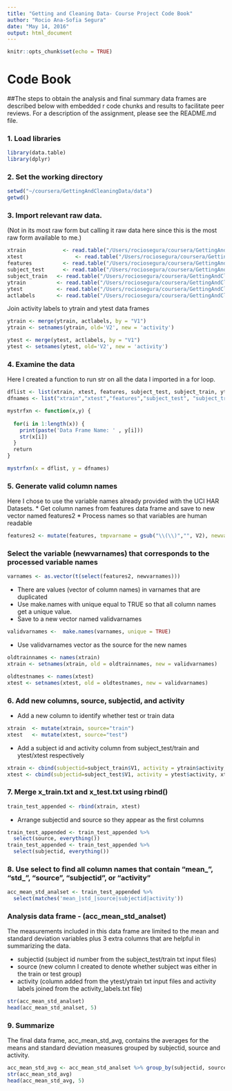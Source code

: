 ```yaml
---
title: "Getting and Cleaning Data- Course Project Code Book"
author: "Rocio Ana-Sofia Segura"
date: "May 14, 2016"
output: html_document
---
```


```r
knitr::opts_chunk$set(echo = TRUE)
```
# Code Book

##The steps to obtain the analysis and final summary data frames are described below with embedded r code chunks and results to facilitate peer reviews. For a description of the assignment, please see the README.md file. 

### 1. Load libraries
```r
library(data.table)
library(dplyr)
```

### 2. Set the working directory
```r
setwd("~/coursera/GettingAndCleaningData/data")
getwd()
```

### 3. Import relevant raw data.
(Not in its most raw form but calling it raw data here since this is the most raw form available to me.)
```r
xtrain		      <- read.table("/Users/rociosegura/coursera/GettingAndCleaningData/data/UCI HAR Dataset/train/X_train.txt", header = FALSE)
xtest			      <- read.table("/Users/rociosegura/coursera/GettingAndCleaningData/data/UCI HAR Dataset/test/X_test.txt", header = FALSE)
features 	      <- read.table("/Users/rociosegura/coursera/GettingAndCleaningData/data/UCI HAR Dataset/features.txt", header = FALSE)
subject_test 	  <- read.table("/Users/rociosegura/coursera/GettingAndCleaningData/data/UCI HAR Dataset/test/subject_test.txt", header = FALSE)
subject_train 	<- read.table("/Users/rociosegura/coursera/GettingAndCleaningData/data/UCI HAR Dataset/train/subject_train.txt", header = FALSE)
ytrain 	        <- read.table("/Users/rociosegura/coursera/GettingAndCleaningData/data/UCI HAR Dataset/train/y_train.txt", header = FALSE)
ytest 	        <- read.table("/Users/rociosegura/coursera/GettingAndCleaningData/data/UCI HAR Dataset/test/y_test.txt", header = FALSE)
actlabels       <- read.table("/Users/rociosegura/coursera/GettingAndCleaningData/data/UCI HAR Dataset/activity_labels.txt", header = FALSE)
```

Join activity labels to ytrain and ytest data frames
```r
ytrain <- merge(ytrain, actlabels, by = "V1")
ytrain <- setnames(ytrain, old='V2', new = 'activity')

ytest <- merge(ytest, actlabels, by = "V1")
ytest <- setnames(ytest, old='V2', new = 'activity')
```

### 4. Examine the data
Here I created a function to run str on all the data I imported in a for loop.
```r
dflist <- list(xtrain, xtest, features, subject_test, subject_train, ytrain,ytest, actlabels)
dfnames <- list("xtrain","xtest","features","subject_test", "subject_train","ytrain","ytest","actlabels")

mystrfxn <- function(x,y) {
  
  for(i in 1:length(x)) {
    print(paste('Data Frame Name: ' , y[i]))
    str(x[i])
  }
  return
}

mystrfxn(x = dflist, y = dfnames)
```

### 5. Generate valid column names 
Here I chose to use the variable names already provided with the UCI HAR Datasets. 
* Get column names from features data frame and save to new vector named features2
* Process names so that variables are human readable
```r
features2 <- mutate(features, tmpvarname = gsub("\\(\\)","", V2), newvarnames = gsub("-","_", tmpvarname))
```
### Select the variable (newvarnames) that corresponds to the processed variable names
```r
varnames <- as.vector(t(select(features2, newvarnames)))
```

* There are values (vector of column names) in varnames that are duplicated
* Use make.names with unique equal to TRUE so that all column names get a unique value.
* Save to a new vector named validvarnames
```r
validvarnames <-  make.names(varnames, unique = TRUE)
```

* Use validvarnames vector as the source for the new names
```r
oldtrainnames <- names(xtrain)
xtrain <- setnames(xtrain, old = oldtrainnames, new = validvarnames)

oldtestnames <- names(xtest)
xtest <- setnames(xtest, old = oldtestnames, new = validvarnames)
```


### 6. Add new columns, source, subjectid, and activity

* Add a new column to identify whether test or train data
```r
xtrain  <- mutate(xtrain, source="train")
xtest   <- mutate(xtest, source="test")
```

* Add a subject id and activity column from subject_test/train and ytest/xtest respectively
```r
xtrain <- cbind(subjectid=subject_train$V1, activity = ytrain$activity, xtrain)
xtest <- cbind(subjectid=subject_test$V1, activity = ytest$activity, xtest)
```



### 7. Merge x_train.txt and x_test.txt using rbind()
```r
train_test_appended <- rbind(xtrain, xtest) 
```



* Arrange subjectid and source so they appear as the first columns
```r
train_test_appended <- train_test_appended %>%
  select(source, everything())
train_test_appended <- train_test_appended %>%
  select(subjectid, everything())
```



### 8. Use select to find all column names that contain "mean_", "std_", "source", "subjectid", or "activity"
```r
acc_mean_std_analset <- train_test_appended %>%
  select(matches('mean_|std_|source|subjectid|activity')) 
```

### Analysis data frame - (acc_mean_std_analset)
The measurements included in this data frame are limited to the mean and standard deviation variables plus 3 extra columns that are helpful in summarizing the data. 

* subjectid (subject id number from the subject_test/train txt input files)
* source (new column I created to denote whether subject was either in the train or test group)
* activity (column added from the ytest/ytrain txt input files and activity labels joined from the activity_labels.txt file)
```r
str(acc_mean_std_analset)
head(acc_mean_std_analset, 5)
```

### 9. Summarize
The final data frame, acc_mean_std_avg, contains the averages for the means and standard deviation measures grouped by subjectid, source and activity.
```r
acc_mean_std_avg <- acc_mean_std_analset %>% group_by(subjectid, source, activity) %>% summarise_each(funs(mean))
str(acc_mean_std_avg)
head(acc_mean_std_avg, 5)
```




